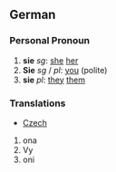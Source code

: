==German==
===Personal Pronoun===
#'''sie''' ''sg'': [[she]] [[her]]
#'''Sie''' ''sg'' / ''pl'': [[you]] (polite)
#'''sie''' ''pl'': [[they]] [[them]]

===Translations===

*[[Czech]]
# ona
# Vy
# oni